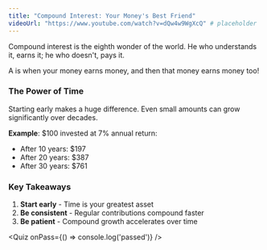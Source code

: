 ```yaml
---
title: "Compound Interest: Your Money's Best Friend"
videoUrl: "https://www.youtube.com/watch?v=dQw4w9WgXcQ" # placeholder
---
```


Compound interest is the eighth wonder of the world. He who understands it, earns it; he who doesn't, pays it.

A <GlossaryTooltip term="Compound Interest" definition="Interest calculated on the initial principal and also on the accumulated interest of previous periods." /> is when your money earns money, and then that money earns money too!

### The Power of Time

Starting early makes a huge difference. Even small amounts can grow significantly over decades.

**Example**: $100 invested at 7% annual return:
- After 10 years: $197
- After 20 years: $387  
- After 30 years: $761

### Key Takeaways

1. **Start early** - Time is your greatest asset
2. **Be consistent** - Regular contributions compound faster
3. **Be patient** - Compound growth accelerates over time

<Quiz onPass={() => console.log('passed')} />
